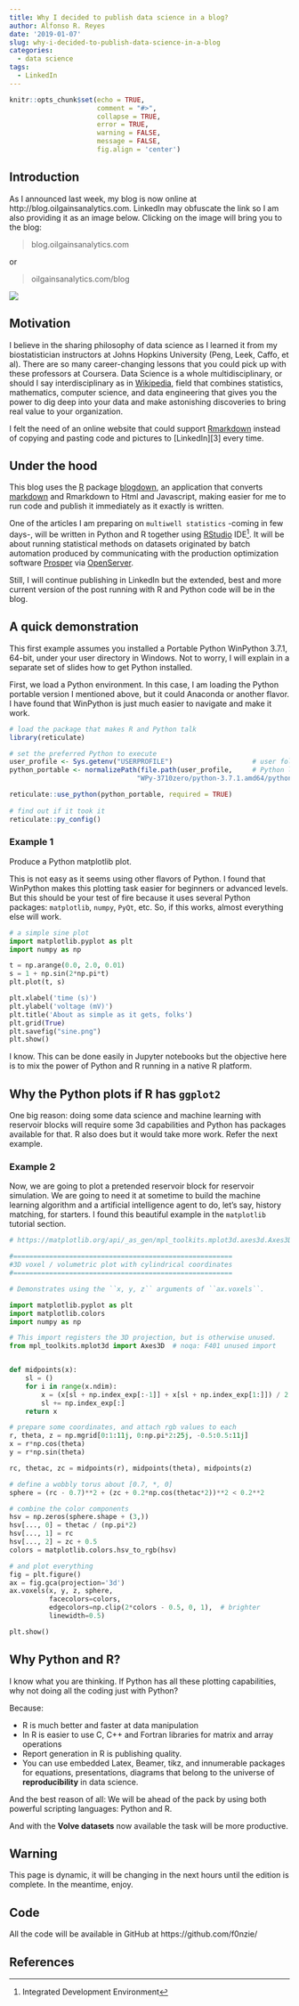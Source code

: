 ```yaml
---
title: Why I decided to publish data science in a blog?
author: Alfonso R. Reyes
date: '2019-01-07'
slug: why-i-decided-to-publish-data-science-in-a-blog
categories:
  - data science
tags:
  - LinkedIn
---
```


```r
knitr::opts_chunk$set(echo = TRUE, 
                      comment = "#>",
                      collapse = TRUE,
                      error = TRUE,
                      warning = FALSE,
                      message = FALSE,
                      fig.align = 'center')
```

## Introduction
As I announced last week, my blog is now online at http://blog.oilgainsanalytics.com. LinkedIn may obfuscate the link so I am also providing it as an image below. Clicking on the image will bring you to the blog:

> blog.oilgainsanalytics.com

or

> oilgainsanalytics.com/blog

[![](/img/blog-mainpage.png)](http://blog.oilgainsanalytics.com)

## Motivation
I believe in the sharing philosophy of data science as I learned it from my biostatistician instructors at Johns Hopkins University (Peng, Leek, Caffo, et al). There are so many career-changing lessons that you could pick up with these professors at Coursera. Data Science is a whole multidisciplinary, or should I say interdisciplinary as in [Wikipedia][1], field that combines statistics, mathematics, computer science, and data engineering that gives you the power to dig deep into your data and make astonishing discoveries to bring real value to your organization.

I felt the need of an online website that could support [Rmarkdown][2] instead of copying and pasting code and pictures to [LinkedIn][3] every time.

## Under the hood
This blog uses the [R][R] package [blogdown][blogdown], an application that converts [markdown][markdown] and Rmarkdown to Html and Javascript, making easier for me to run code and publish it immediately as it exactly is written. 

One of the articles I am preparing on `multiwell statistics` -coming in few days-, will be written in Python and R together using [RStudio][rstudio] IDE[^ide]. It will be about running statistical methods on datasets originated by batch automation produced by communicating with the production optimization software [Prosper][prosper] via [OpenServer][openserver].

Still, I will continue publishing in LinkedIn but the extended, best and more current version of the post running with R and Python code will be in the blog.

## A quick demonstration
This first example assumes you installed a Portable Python WinPython 3.7.1, 64-bit, under your user directory in Windows. Not to worry, I will explain in a separate set of slides how to get Python installed.

First, we load a Python environment. In this case, I am loading the Python portable version I mentioned above, but it could Anaconda or another flavor. I have found that WinPython is just much easier to navigate and make it work.

```r
# load the package that makes R and Python talk
library(reticulate)

# set the preferred Python to execute
user_profile <- Sys.getenv("USERPROFILE")                    # user folder
python_portable <- normalizePath(file.path(user_profile,     # Python location
                                "WPy-3710zero/python-3.7.1.amd64/python.exe"))

reticulate::use_python(python_portable, required = TRUE)
 
# find out if it took it
reticulate::py_config()
```

### Example 1
Produce a Python matplotlib plot. 

This is not easy as it seems using other flavors of Python. I found that WinPython makes this plotting task easier for beginners or advanced levels. But this should be your test of fire because it uses several Python packages: `matplotlib`, `numpy`, `PyQt`, etc. So, if this works, almost everything else will work.

```python
# a simple sine plot
import matplotlib.pyplot as plt
import numpy as np

t = np.arange(0.0, 2.0, 0.01)
s = 1 + np.sin(2*np.pi*t)
plt.plot(t, s)

plt.xlabel('time (s)')
plt.ylabel('voltage (mV)')
plt.title('About as simple as it gets, folks')
plt.grid(True)
plt.savefig("sine.png")
plt.show()
```

I know. This can be done easily in Jupyter notebooks but the objective here is to mix the power of Python and R running in a native R platform.

## Why the Python plots if R has `ggplot2`
One big reason: doing some data science and machine learning with reservoir blocks will require some 3d capabilities and Python has packages available for that. R also does but it would take more work. Refer the next example.

### Example 2
Now, we are going to plot a pretended reservoir block for reservoir simulation. We are going to need it at sometime to build the machine learning algorithm and a artificial intelligence agent to do, let's say, history matching, for starters. I found this beautiful example in the `matplotlib` tutorial section.

```python
# https://matplotlib.org/api/_as_gen/mpl_toolkits.mplot3d.axes3d.Axes3D.html

#=======================================================
#3D voxel / volumetric plot with cylindrical coordinates
#=======================================================

# Demonstrates using the ``x, y, z`` arguments of ``ax.voxels``.

import matplotlib.pyplot as plt
import matplotlib.colors
import numpy as np

# This import registers the 3D projection, but is otherwise unused.
from mpl_toolkits.mplot3d import Axes3D  # noqa: F401 unused import


def midpoints(x):
    sl = ()
    for i in range(x.ndim):
        x = (x[sl + np.index_exp[:-1]] + x[sl + np.index_exp[1:]]) / 2.0
        sl += np.index_exp[:]
    return x

# prepare some coordinates, and attach rgb values to each
r, theta, z = np.mgrid[0:1:11j, 0:np.pi*2:25j, -0.5:0.5:11j]
x = r*np.cos(theta)
y = r*np.sin(theta)

rc, thetac, zc = midpoints(r), midpoints(theta), midpoints(z)

# define a wobbly torus about [0.7, *, 0]
sphere = (rc - 0.7)**2 + (zc + 0.2*np.cos(thetac*2))**2 < 0.2**2

# combine the color components
hsv = np.zeros(sphere.shape + (3,))
hsv[..., 0] = thetac / (np.pi*2)
hsv[..., 1] = rc
hsv[..., 2] = zc + 0.5
colors = matplotlib.colors.hsv_to_rgb(hsv)

# and plot everything
fig = plt.figure()
ax = fig.gca(projection='3d')
ax.voxels(x, y, z, sphere,
          facecolors=colors,
          edgecolors=np.clip(2*colors - 0.5, 0, 1),  # brighter
          linewidth=0.5)

plt.show()
```

## Why Python and R?
I know what you are thinking. If Python has all these plotting capabilities, why not doing all the coding just with Python?

Because:

* R is much better and faster at data manipulation
* In R is easier to use C, C++ and Fortran libraries for matrix and array operations
* Report generation in R is publishing quality.
* You can use embedded Latex, Beamer, tikz, and innumerable packages for equations, presentations, diagrams that belong to the universe of **reproducibility** in data science.

And the best reason of all: We will be ahead of the pack by using both powerful scripting languages: Python and R.

And with the **Volve datasets** now available the task will be more productive.

## Warning
This page is dynamic, it will be changing in the next hours until the edition is complete. In the meantime, enjoy.


## Code
All the code will be available in GitHub at https://github.com/f0nzie/


## References


[^ide]: Integrated Development Environment

[1]: http://en.wikipedia.org/wiki/Data_science

[2]: https://rmarkdown.rstudio.com/

[R]: https://cran.r-project.org/

[blogdown]: https://bookdown.org/yihui/blogdown/

[markdown]: https://en.wikipedia.org/wiki/Markdown 

[rstudio]: https://www.rstudio.com/products/RStudio/

[prosper]: http://www.petex.com/products/ipm-suite/prosper/

[openserver]: http://www.petex.com/products/ipm-suite/openserver/